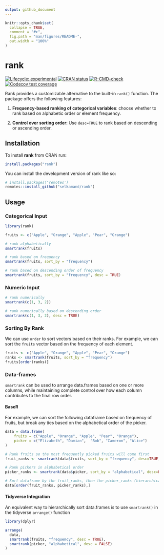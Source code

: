 ```yaml
---
output: github_document
---
```


<!-- README.md is generated from README.Rmd. Please edit that file -->

```r
knitr::opts_chunk$set(
  collapse = TRUE,
  comment = "#>",
  fig.path = "man/figures/README-",
  out.width = "100%"
)
```

# rank

<!-- badges: start -->
[![Lifecycle: experimental](https://img.shields.io/badge/lifecycle-experimental-orange.svg)](https://lifecycle.r-lib.org/articles/stages.html#experimental)
[![CRAN status](https://www.r-pkg.org/badges/version/rank)](https://CRAN.R-project.org/package=rank)
[![R-CMD-check](https://github.com/selkamand/rank/actions/workflows/R-CMD-check.yaml/badge.svg)](https://github.com/selkamand/rank/actions/workflows/R-CMD-check.yaml)
[![Codecov test coverage](https://codecov.io/gh/selkamand/rank/branch/master/graph/badge.svg)](https://app.codecov.io/gh/selkamand/rank?branch=master)
<!-- badges: end -->

Rank provides a customizable alternative to the built-in `rank()` function. The package offers the following features:

  1. **Frequency-based ranking of categorical variables**: choose whether to rank based on alphabetic order or element frequency.
  
  2. **Control over sorting order**: Use `desc=TRUE` to rank based on descending or ascending order.

## Installation


To install **rank** from CRAN run:

```r
install.packages("rank")
```

You can install the development version of rank like so:

``` r
# install.packages('remotes')
remotes::install_github("selkamand/rank")
```

## Usage

### Categorical Input

```r
library(rank)

fruits <- c("Apple", "Orange", "Apple", "Pear", "Orange")

# rank alphabetically
smartrank(fruits)

# rank based on frequency
smartrank(fruits, sort_by = "frequency")

# rank based on descending order of frequency
smartrank(fruits, sort_by = "frequency", desc = TRUE)

```


### Numeric Input

```r
# rank numerically
smartrank(c(1, 3, 2))

# rank numerically based on descending order
smartrank(c(1, 3, 2), desc = TRUE)
```

### Sorting By Rank

We can use `order` to sort vectors based on their ranks. For example, we can sort the `fruits` vector based on the frequency of each element.

```r
fruits <- c("Apple", "Orange", "Apple", "Pear", "Orange")
ranks <- smartrank(fruits, sort_by = "frequency")
fruits[order(ranks)]
```

### Data-frames

`smartrank` can be used to arrange data.frames based on one or more columns, while maintaining complete control over how each column contributes to the final row order.

#### BaseR

For example, we can sort the following dataframe based on frequency of fruits, but break any ties based on the alphabetical order of the picker.

```r
data = data.frame(
    fruits = c("Apple", "Orange", "Apple", "Pear", "Orange"),
    picker = c("Elizabeth", "Damian",  "Bob", "Cameron", "Alice")
)

# Rank fruits so the most frequently picked fruits will come first
fruit_ranks <- smartrank(data$fruits, sort_by = "frequency", desc=TRUE) 

# Rank pickers in alphabetical order
picker_ranks <- smartrank(data$picker, sort_by = "alphabetical", desc=FALSE) 

# Sort dataframe by the fruit_ranks, then the picker_ranks (hierarchical)
data[order(fruit_ranks, picker_ranks),]
```


#### Tidyverse Integration

An equivalent way to hierarchically sort data.frames is to use `smartrank()` in the tidyverse `arrange()` function
 
```r
library(dplyr)

arrange(
  data, 
  smartrank(fruits, "frequency", desc = TRUE), 
  smartrank(picker, "alphabetical", desc = FALSE)
)
```

